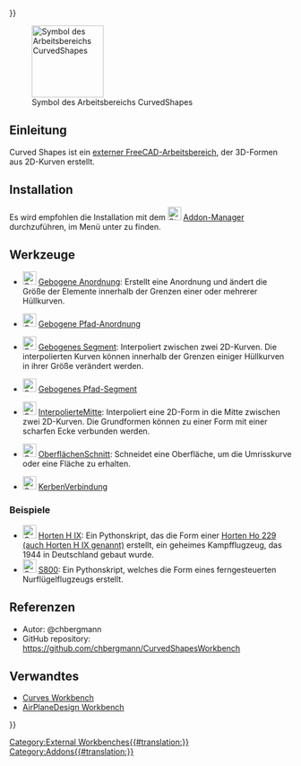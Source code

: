 <languages/>
{{UnfinishedDocu{{#translation:}}}}

[[File:CurvedShapes_CurvedArray.svg|thumb|128px|Symbol des Arbeitsbereichs CurvedShapes]]

{{TOCright}}

<span id="Introduction"></span>
==Einleitung==

Curved Shapes ist ein [[External_workbenches|externer FreeCAD-Arbeitsbereich]], der 3D-Formen aus 2D-Kurven erstellt. 

==Installation==

Es wird empfohlen die Installation mit dem [[Image:Std_AddonMgr.svg|24px|link=Std_AddonMgr]] [[Std_AddonMgr/de|Addon-Manager]] durchzuführen, im Menü unter {{MenuCommand|Werkzeuge → Addon-Manager}} zu finden.

<span id="Tools"></span>
==Werkzeuge==

* [[Image:CurvedShapes_CurvedArray.svg|24px|link=CurvedShapes_CurvedArray/de]] [[CurvedShapes_CurvedArray/de|Gebogene Anordnung]]: Erstellt eine Anordnung und ändert die Größe der Elemente innerhalb der Grenzen einer oder mehrerer Hüllkurven.

* [[Image:CurvedShapes_CurvedPathArray.svg|24px|link=CurvedShapes_CurvedPathArray/de]] [[CurvedShapes_CurvedPathArray/de|Gebogene Pfad-Anordnung]]

* [[Image:CurvedShapes_CurvedSegment.svg|24px|link=CurvedShapes_CurvedSegment/de]] [[CurvedShapes_CurvedSegment/de|Gebogenes Segment]]: Interpoliert zwischen zwei 2D-Kurven. Die interpolierten Kurven können innerhalb der Grenzen einiger Hüllkurven in ihrer Größe verändert werden.

* [[Image:CurvedShapes_CurvedPathSegment.svg|24px|link=CurvedShapes_CurvedPathSegment/de]] [[CurvedShapes_CurvedPathSegment/de|Gebogenes Pfad-Segment]]

* [[Image:CurvedShapes_InterpolatedMiddle.svg|24px|link=CurvedShapes_InterpolatedMiddle/de]] [[CurvedShapes_InterpolatedMiddle/de| InterpolierteMitte]]: Interpoliert eine 2D-Form in die Mitte zwischen zwei 2D-Kurven. Die Grundformen können zu einer Form mit einer scharfen Ecke verbunden werden.

* [[Image:CurvedShapes_SurfaceCut.svg|24px|link=CurvedShapes_SurfaceCut/de]] [[CurvedShapes_SurfaceCut/de| OberflächenSchnitt]]: Schneidet eine Oberfläche, um die Umrisskurve oder eine Fläche zu erhalten.

* [[Image:CurvedShapes_NotchConnector.svg|24px|link=CurvedShapes_NotchConnector/de]] [[CurvedShapes_CurvedPathSegment/de|KerbenVerbindung]]

<span id="Examples"></span>
=== Beispiele ===

* [[Image:CurvedShapes_HortenHIX.svg|24px|link=CurvedShapes_HortenHIX/de]] [[CurvedShapes_HortenHIX/de|Horten H IX]]: Ein Pythonskript, das die Form einer [https://en.wikipedia.org/wiki/Horten_Ho_229 Horten Ho 229 (auch Horten H IX genannt)] erstellt, ein geheimes Kampfflugzeug, das 1944 in Deutschland gebaut wurde.
* [[Image:CurvedShapes_FlyingWingS800.svg|24px|link=CurvedShapes_FlyingWingS800]] [[CurvedShapes_FlyingWingS800/de|S800]]: Ein Pythonskript, welches die Form eines ferngesteuerten Nurflügelflugzeugs erstellt.

<span id="References"></span>
==Referenzen==

* Autor: @chbergmann
* GitHub repository: https://github.com/chbergmann/CurvedShapesWorkbench

<span id="Related"></span>
==Verwandtes==

* [[Curves_Workbench|Curves Workbench]]
* [https://github.com/FredsFactory/FreeCAD_AirPlaneDesign AirPlaneDesign Workbench]


[[Category:External Workbenches{{#translation:}}]]
[[Category:Addons{{#translation:}}]]
{{Userdocnavi{{#translation:}}}}